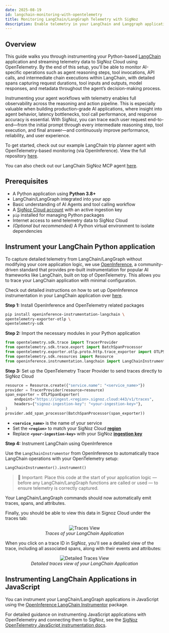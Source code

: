 ```yaml
---
date: 2025-08-19
id: langchain-monitoring-with-opentelemetry
title: Monitoring LangChain/LangGraph Telemetry with SigNoz
description: Enable telemetry in your LangChain and Langgraph application with OpenTelemetry and send traces, logs, and metrics to SigNoz
---
```


## Overview

This guide walks you through instrumenting your Python-based [LangChain](https://www.langchain.com/) application and streaming telemetry data to SigNoz Cloud using OpenTelemetry. By the end of this setup, you'll be able to monitor AI-specific operations such as agent reasoning steps, tool invocations, API calls, and intermediate chain executions within LangChain, with detailed spans capturing request durations, tool inputs and outputs, model responses, and metadata throughout the agent’s decision-making process.

Instrumenting your agent workflows with telemetry enables full observability across the reasoning and action pipeline. This is especially valuable when building production-grade AI applications, where insight into agent behavior, latency bottlenecks, tool call performance, and response accuracy is essential. With SigNoz, you can trace each user request end-to-end—from the initial prompt through every intermediate reasoning step, tool execution, and final answer—and continuously improve performance, reliability, and user experience.

To get started, check out our example LangChain trip planner agent with OpenTelemetry-based monitoring (via OpenInference). View the full repository [here](https://github.com/SigNoz/langchain-monitoring-demo).

You can also check out our LangChain SigNoz MCP agent [here](https://github.com/SigNoz/signoz-mcp-demo). 

## Prerequisites

- A Python application using **Python 3.8+**
- LangChain/LangGraph integrated into your app
- Basic understanding of AI Agents and tool calling workflow
- A [SigNoz Cloud account](https://signoz.io/teams/) with an active ingestion key
- `pip` installed for managing Python packages
- Internet access to send telemetry data to SigNoz Cloud
- *(Optional but recommended)* A Python virtual environment to isolate dependencies

## Instrument your LangChain Python application

To capture detailed telemetry from LangChain/LangGraph without modifying your core application logic, we use [OpenInference](https://arize.com/docs/ax/learn/tracing-concepts/what-is-openinference), a community-driven standard that provides pre-built instrumentation for popular AI frameworks like LangChain, built on top of OpenTelemetry. This allows you to trace your LangChain application with minimal configuration.

Check out detailed instructions on how to set up OpenInference instrumentation in your LangChain application over [here](https://pypi.org/project/openinference-instrumentation-langchain/).

**Step 1:** Install OpenInference and OpenTelemetry related packages

```bash
pip install openinference-instrumentation-langchain \
opentelemetry-exporter-otlp \
opentelemetry-sdk
```

**Step 2:** Import the necessary modules in your Python application

```python
from opentelemetry.sdk.trace import TracerProvider
from opentelemetry.sdk.trace.export import BatchSpanProcessor
from opentelemetry.exporter.otlp.proto.http.trace_exporter import OTLPSpanExporter
from opentelemetry.sdk.resources import Resource
from openinference.instrumentation.langchain import LangChainInstrumentor
```

**Step 3:** Set up the OpenTelemetry Tracer Provider to send traces directly to SigNoz Cloud

```python
resource = Resource.create({"service.name": "<service_name>"})
provider = TracerProvider(resource=resource)
span_exporter = OTLPSpanExporter(
    endpoint="https://ingest.<region>.signoz.cloud:443/v1/traces",
    headers={"signoz-ingestion-key": "<your-ingestion-key>"},
)
provider.add_span_processor(BatchSpanProcessor(span_exporter))
```

- **`<service_name>`** is the name of your service
- Set the **`<region>`** to match your SigNoz Cloud [**region**](https://signoz.io/docs/ingestion/signoz-cloud/overview/#endpoint)
- Replace **`<your-ingestion-key>`** with your SigNoz [**ingestion key**](https://signoz.io/docs/ingestion/signoz-cloud/keys/)

**Step 4:** Instrument LangChain using OpenInference

Use the `LangChainInstrumentor` from OpenInference to automatically trace LangChain operations with your OpenTelemetry setup:

```python
LangChainInstrumentor().instrument()
```

> 📌 Important:  Place this code at the start of your application logic — before any LangChain/LangGraph functions are called or used — to ensure telemetry is correctly captured.
> 

Your LangChain/LangGraph commands should now automatically emit traces, spans, and attributes.

Finally, you should be able to view this data in Signoz Cloud under the traces tab:

<figure data-zoomable align='center'>
    <img src="/img/docs/llm/langchain/langchain-trace.webp" alt="Traces View"/>
    <figcaption><i>Traces of your LangChain Application</i></figcaption>
</figure>

When you click on a trace ID in SigNoz, you'll see a detailed view of the trace, including all associated spans, along with their events and attributes:

<figure data-zoomable align='center'>
    <img src="/img/docs/llm/langchain/langchain-detailed-trace.webp" alt="Detailed Traces View"/>
    <figcaption><i>Detailed traces view of your LangChain Application</i></figcaption>
</figure>


## Instrumenting LangChain Applications in JavaScript

You can instrument your LangChain/LangGraph applications in JavaScript using the [OpenInference LangChain Instrumentor](https://www.npmjs.com/package/@arizeai/openinference-instrumentation-langchain) package.

For detailed guidance on instrumenting JavaScript applications with OpenTelemetry and connecting them to SigNoz, see the [SigNoz OpenTelemetry JavaScript instrumentation docs](https://signoz.io/docs/instrumentation/opentelemetry-javascript/).